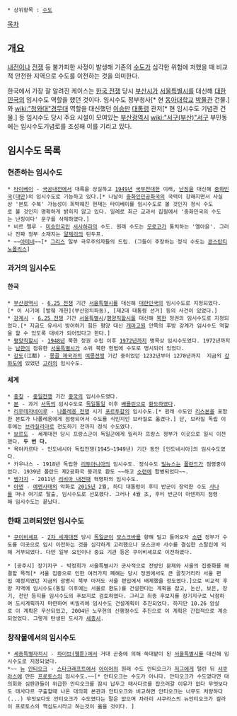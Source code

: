  * 상위항목 : [[수도]]

[[목차]]
== 개요 ==
[[내전]]이나 [[전쟁]] 등 불가피한 사정이 발생해 기존의 [[수도]]가 심각한 위험에 처했을 때 비교적 안전한 지역으로 수도를 이전하는 것을 의미한다.

한국에서 가장 잘 알려진 케이스는 [[한국 전쟁]] 당시 [[부산광역시|부산시]]가 [[서울특별시]]를 대신해 [[대한민국]]의 임시수도 역할을 했던 것이다. 임시수도 정부청사[* 현 [[동아대학교]] [[박물관]] 건물.]와 [[wiki:"청와대"경무대]] 역할을 대신했던 [[이승만]] [[대통령]] 관저[* 현 임시수도 기념관 건물.] 등 임시수도 당시 주요 시설이 모여있는 [[부산광역시]] [[wiki:"서구(부산)"서구]] 부민동에는 임시수도기념로를 조성해 이를 기리고 있다.

== 임시수도 목록 ==
=== 현존하는 임시수도 ===
 * [[타이베이]] - [[국공내전]]에서 대륙을 상실하고 [[1949년]] [[국부천대]]한 이래, [[난징]]을 대신해 [[중화민국]]([[대만]])의 임시수도로 기능하고 있다.[* 나날이 [[중화인민공화국]]의 국력이 강해지면서 사실상 '본토 수복' 가능성이 희박해진 현재는 타이베이를 임시수도로 볼 것인지 정식 수도로 볼 것인지 명확하게 밝히지 않고 있다. 일례로 최근 교과서 집필에서 '중화민국의 수도는 난징이다' 문구를 삭제하였다.]
 * 비르 렐루 - [[미승인국]]인 [[서사하라]]의 수도. 원래 수도는 [[모로코]]가 통치하는 '엘아윤'. 그러나 진짜 정부 소재지는 [[알제리]]의 틴두프.
 * ~~[[아테네]]~~[* [[그리스]] 일부 극우주의자들의 드립. (그들이 주장하는 정식 수도는 [[콘스탄티노폴리스]]]
=== 과거의 임시수도 ===
==== 한국 ====
 * [[부산광역시]] - [[6.25 전쟁]] 기간 [[서울특별시]]를 대신해 [[대한민국]]의 임시수도로 지정되었다.[* 이 시기에 [발췌 개헌](부산정치파동), [제2대 대통령 선거] 등의 사건이 있었다.]
 * [[강계시]] - [[6.25 전쟁]] 기간 [[서울특별시]]/[[평양직할시]]를 대신해 [[북한]] 정권의 임시수도로 지정되었다.[* 지금도 유사시 방어하기 힘든 평양 대신 [[개마고원]] 안쪽의 후방 강계가 임시수도 역할을 할 수 있도록 대비가 되어있다고 한다.]
 * [[평양직할시]] - [[1948년]] 북한 정권 수립 이후 [[1972년]]까지 명목상 임시수도였다. 1972년까지는 [[남한]]이 점유한 [[서울특별시]]가 소위 북한 헌법에 수도로 명시되어 있었다.
 * [[강도]](江都) - [[몽골 제국]]과의 [[여몽전쟁]] 기간 중이었던 1232년부터 1270년까지  지금의 [[강화도]]에 있었던 [[고려]]의 임시수도.
==== 세계 ====
 * [[충칭]] - [[중일전쟁]] 기간 [[중국]]의 임시수도였다.
 * [[본]] - 과거 [[서독]]의 임시수도로 [[독일통일]] 이후 [[베를린]]으로 [[환도]]하였다.
 * [[리우데자네이루]] - [[나폴레옹 전쟁]] 시기 [[포르투갈]]의 임시수도.[* 원래 수도인 [[리스본]]을 포함한 본토가 나폴레옹에게 점령되어서 수도를 식민지인 브라질로 옮겼다.] 단, 브라질 독립 이후에는 [[브라질리아]]로 천도하기 전까지 정식 수도였다.
 * [[보르도]] - 세계대전 당시 프랑스군이 독일군에게 밀리자 프랑스 정부가 이곳으로 일시 이전했다. '''두 번 다.'''
 * 욕야카르타 - 인도네시아 독립전쟁(1945~1949년) 기간 동안 [인도네시아]의 임시수도였다.
 * 카우나스 - 1918년 독립한 [[리투아니아]]의 임시수도. 정식수도 [[빌뉴스]]는 [[폴란드]]가 점령중이었다. 1939년 폴란드 제2공화국 붕괴로 환도 ~~하고 [[소련]]에 합병되었다~~.
 * [[벵가지]] - 2011년 [[리비아 내전]]때 혁명파의 임시수도.
 * [[아덴]] - [[예멘]]사태의 악화로 [[2015년]] 2월, 하디 대통령이 후티 반군이 장악한 수도 [[사나]]를 떠나 여기로 탈출, 임시수도로 선포했다. 그러나 4월 초, 후티 반군이 아덴까지 점령해 임시수도는 끝났다.

=== 한때 고려되었던 임시수도 ===
 * [[쿠이비셰프]] - [[2차 세계대전]] 당시 [[독일군]]이 [[모스크바]]를 향해 밀고 들어오자 [[소련]] 정부가 수도를 이곳으로 임시 이전하는 것을 심각하게 고려했으나 모스크바 사수를 결심한 스탈린에 의해 거부되었다. 다만 일부 요인이나 중요 기관 등은 쿠이비셰프로 이전하였다.

 * [공주시] 장기지구 - 박정희가 서울특별시가 군사적으로 전방인 문제와 서울의 집중화를 해결할 목적[* 서울 집중으로 인한 여러가지 폐해는 당시 정권에서도 큰 골칫거리라 서울 편입 예정지였던 지금의 광명시 북부 마저도 서울 편입에서 배제했을 정도였다.]으로 비교적 후방 지역에 임시수도(통일 이후에는 서울로 환도)를 건설한다는 계획을 잡고, 논산, 보은, 장기, 천안 등지를 임시수도의 후보지로 검토하였다. 그리고 최종 후보지를 장기지구로 낙점하여 도시계획까지 마련하여 비밀리에 임시수도 건설계획이 추진되었다. 하지만 10.26 암살로 이 계획은 무산되었고, 2004년 노무현의 신행정수도 추진으로 이 계획은 간접적으로 계승되었었다. 그렇게 탄생된 도시가 [[세종시]].
=== 창작물에서의 임시수도 ===
 * [[세종특별자치시]] - [[하이브(웹툰)]]에서 거대 곤충에 의해 쑥대밭이 된 [[서울특별시]]를 대신해 임시수도로 지정되었다.
 *~~ [[뉴]] [[안티오크]] - [[스타크래프트]]에서 [[아이어]]의 원래 수도 안티오크가 [[저그]]에게 털린 뒤 [[샤쿠라스]]에 만든 [[프로토스]]의 임시수도.~~[* 안티오크는 수도가 아니다. 안티오크가 수도였다면 대의회와 심판관들이 위급한 안티오크를 잠시 납두고 태사다르를 잡으러갈 이유가 없다 무엇보다도 태사다르 구출할때 나온 대의회 본관과 안티오크와 비교하면 안티오크는 너무도 처량하다(...) 무엇보다도 안티오크가 수도였다는 말은 없으며 차라리 샤쿠라스의 뉴안티오크가 칼라이 프로토스의 핵심도시라고 하는것이 옮을 것이다. ]
